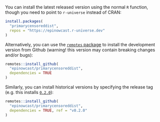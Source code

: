 You can install the latest released version using the normal `R` function, though you need to point to `r-universe` instead of CRAN:

```r
install.packages(
  "primarycensoreddist",
  repos = "https://epinowcast.r-universe.dev"
)
```

Alternatively, you can use the [`remotes` package](https://remotes.r-lib.org/) to install the development version from Github (warning! this version may contain breaking changes and/or bugs):

```r
remotes::install_github(
  "epinowcast/primarycensoreddist",
  dependencies = TRUE
)
```

Similarly, you can install historical versions by specifying the release tag (e.g. this installs [`0.2.0`](https://github.com/epinowcast/primarycensoreddist/releases/tag/v0.2.0)):

```r
remotes::install_github(
  "epinowcast/primarycensoreddist",
  dependencies = TRUE, ref = "v0.2.0"
)
```
